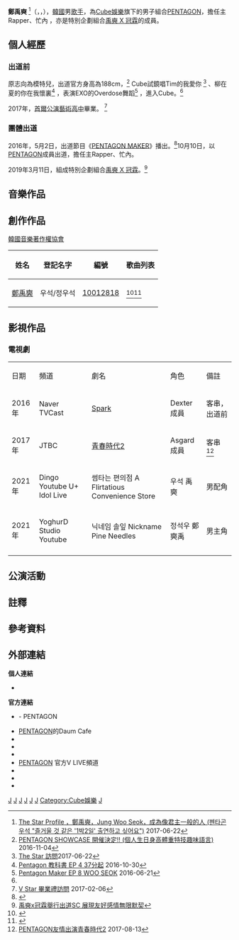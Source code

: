 {{藝人
| 姓名 = 禹奭
| 類型 = 男歌手
| 本名 = 鄭禹奭
| 外文名 = 정우석
| 暱稱 = PEN最寶
| 圖片 = 190311 펜타곤 우석.jpg
| 國籍 = {{KOR}}
| 出生日期 = {{birth_date and age|1998|1|31}}
| 出生地點 = {{KOR}}[[光州廣域市|光州廣域市]]
| 羅馬拼音 = Jung Woo Seok
| 職業 = [[歌手|歌手]]、[[作曲家|作曲家]]
| 語言 = [[韓語|韓語]]、[[英語|英語]]、[[日語|日語]]
| 母校 = {{link-ko|陽地初等學校|양지초등학교_(광주)}}<br>{{link-ko|芝山中學校|지산중학교_(광주)}}<br>[[首爾公演藝術高中|首爾公演藝術高中]]（畢業）
| 出道地點 = {{KOR}}[[首爾特別市|首爾特別市]]
| 出道日期 = 2016年10月10日
| 出道作 = 《GORILLA》
| 活躍年代 = 2016年至今
| 經紀公司 = [[Cube娛樂|Cube娛樂]]
| 相關團體 = [[Pentagon_(男子組合)|PENTAGON]]<br>[[禹奭_X_冠霖|禹奭 X 冠霖]]
}}
{{Korean
| title = Wooseok
| hangul = 우석
| hanja = 禹奭
| rr = Useok
| mr = Usŏk
| hangulborn = 정우석
| hanjaborn = 鄭禹奭
| rrborn = Jeong Useok
| mrborn = Chŏng Usŏk
}}

'''鄭禹奭''' <ref>[http://the-star.co.kr/m/view.html?catid=25&contid=2017061302734 The Star Profile ，鄭禹奭，Jung Woo Seok，成為像君主一般的人 (펜타곤 우석 "즐거울 것 같은 '1박2일' 출연하고 싶어요")] 2017-06-22</ref>（{{lang-ko|'''정우석'''}}，{{lang-en|'''Jung Woo Seok'''}}，{{bd|1998年|1月31日|catIdx=J}}），[[韓國|韓國]]男[[歌手|歌手]]，為[[Cube娛樂|Cube娛樂]]旗下的男子組合[[Pentagon_(男子組合)|PENTAGON]]，擔任主Rapper、忙內{{noteTag|name=jinhowooseok| The Star 訪問，2017-06-22，珍虎 & 禹奭：「Pentagon的大哥、主唱、珍虎」「Pentagon的忙內、領Rapper、禹奭」<ref>{{youtube|3vvPj__JCdw|The Star 珍虎 禹奭 訪問|m=0|s=19}}2017-06-22</ref>}}{{notetag|name=wooseokmainrapper1|Topstarnews新聞，2019-10-29，「禹奭是Pentagon團內的主Rapper。펜타곤의 메인 래퍼 우석은.」<ref>[http://www.topstarnews.net/news/articleView.html?idxno=687737 펜타곤 우석, 아들 있는 유부남으로 오해받은 사연은?…폰케이스 사진 속 인물 때문 - 이창규 기자 - 톱스타뉴스] 2019-10-29</ref>}}{{notetag|name=wooseokmainrapper2|E-graphy新聞，2020-03-19，「Pentagon的主Rapper，禹奭。펜타곤의 메인 래퍼 우석은.」<ref>[https://www.e-graphy.co.kr/news/articleView.html?idxno=5403 벚꽃 염색으로 화사하게! 펜타곤 우석, 동키즈 문익, 다크비 GK] 2020-03-19</ref>}}{{noteTag|name=wooseokmainrapper3| ARA-TV標題，2020-04-08，「主Rapper，禹奭」<ref>[https://www.youtube.com/watch?v=lgBgHC1F-90 ARANoRaeBang 메인래퍼 우석 이가 부르는 그대내품에 아라노래방]2020-04-08</ref>}}{{notetag|name=melonwooseok|Melon禹奭個人介紹，2020-04-08，「禹奭是Pentagon的主Rapper。우석 는 펜타곤의 메인 래퍼이다.」<ref>[https://www.melon.com/artist/detail.htm?artistId=991774 禹奭 Melon個人介紹] 2020-04-08</ref>}}{{noteTag|name=rtkposition}}{{noteTag|name=rtkrap}}   
，亦是特別企劃組合[[禹奭_X_冠霖|禹奭 X 冠霖]]的成員。

== 個人經歷 ==
===出道前===
原志向為模特兒，出道官方身高為188cm，<ref name="info">[http://kanpen.asia/archives/16612 PENTAGON SHOWCASE 開催決定!! (個人生日身高體重特技趣味語言)] {{Wayback|url=http://kanpen.asia/archives/16612 |date=20170810132639 }} 2016-11-04</ref>
Cube試鏡唱Tim的我愛你
<ref name="auto1">[https://www.youtube.com/watch?v=3vvPj__JCdw&feature=youtu.be&t=4m35s The Star 訪問]2017-06-22</ref> 、柳在夏的你在我懷裏<ref name="joincube1">[http://www.vlive.tv/video/16069?channelCode=F2C18D Pentagon 教科書 EP 4 37分起] {{Wayback|url=http://www.vlive.tv/video/16069?channelCode=F2C18D |date=20180626111419 }} 2016-10-30</ref> ，表演EXO的Overdose舞蹈<ref>[https://www.youtube.com/watch?v=rLP4fTLBivM&feature=youtu.be&t=4m25s Pentagon Maker EP 8 WOO SEOK] {{Wayback|url=https://www.youtube.com/watch?v=rLP4fTLBivM&feature=youtu.be&t=4m25s |date=20170413070711 }} 2016-06-21</ref>
，進入Cube。<ref name="auto1"/> 

2017年，[[首尔公演艺术高中|首爾公演藝術高中]]畢業。
<ref>[https://www.youtube.com/watch?v=wZXed2M22qo V Star 畢業禮訪問] {{Wayback|url=https://www.youtube.com/watch?v=wZXed2M22qo |date=20170214082037 }} 2017-02-06</ref>

===團體出道===
2016年，5月2日，出道節目《[[PENTAGON_MAKER|PENTAGON MAKER]]》播出。<ref>{{cite web |url=http://kpopn.niusnews.com/=K3t0uij2 |title=PENTAGON 出道實境節目5/2播出 |publisher=kpopn |date=2016-04-27 |author=Sylvia |language=zh |access-date=2018-06-26 |archive-url=https://web.archive.org/web/20170802175028/http://kpopn.niusnews.com/=K3t0uij2 |archive-date=2017-08-02 |dead-url=yes }}</ref>10月10日，以[[Pentagon_(男子組合)|PENTAGON]]成員出道，擔任主Rapper、忙內。{{notetag|name=allposition|ETNews 新聞，2017-01-04，2017年期待的Idol Star：「Hui、隊長、主唱」「珍虎、主唱」「E'Dawn、主Rapper、主領舞」「洪碩、Yeo One、領唱」「信源、副唱、副Rapper」「閆桉、副唱」「Yuto、副Rapper、領舞」「Kino、副唱、副Rapper、主領舞」「禹奭、領Rapper」<ref>[http://www.etnews.com/20170104000258 2017年期待的Idol Star新聞] {{Wayback|url=http://www.etnews.com/20170104000258 |date=20180705092334 }} 2017-01-04</ref>}}{{notetag|name=asgard|10Asia 新聞，2017-09-18，青年時代2 Asgard是真正的偶像？PENTAGON個人資料：「Hui、Pentagon的隊長」「珍虎、Pentagon的主唱」「洪碩、Pentagon的領唱」「信源、Pentagon的副唱、門面」「Yeo One、Pentagon的領唱」「Kino、Pentagon的副唱」「禹奭、Pentagon的領Rapper」<ref>[http://entertain.naver.com/read?oid=312&aid=0000280284 青年時代2 Asgard是真正的偶像？ PENTAGON 個人資料] {{Wayback|url=http://entertain.naver.com/read?oid=312&aid=0000280284 |date=20180619214116 }} 2017-09-18</ref>}}{{notetag|name=rtkposition|Mnet Road To Kingdom，Pentagon 個人介紹，2020-04-24，「珍虎、主唱」「Hui、隊長、主唱、領舞」「洪碩、領唱」「信源、副唱」「Yeo One、領唱」「Yuto、領Rapper、領舞」「Kino、副唱、主領舞」「禹奭、主Rapper」<ref>[https://www.youtube.com/watch?v=hndG97cdnvY 한 눈에 보는 프로필 펜타곤(PENTAGON)] {{Wayback|url=https://www.youtube.com/watch?v=hndG97cdnvY |date=20200501133152 }} 2020-04-24</ref>}}{{notetag|name=rtkrap|Mnet Road To Kingdom，Pentagon Rap介紹，2020-04-28，「禹奭、主Rapper」「Yuto、Rapper」<ref>[https://www.youtube.com/watch?v=M1T2mdXo90c 한 눈에 보는 포지션 랩(RAP) 편] 2020-04-28</ref>}}

2019年3月11日，組成特別企劃組合[[禹奭_X_冠霖|禹奭 X 冠霖]]。<ref>[https://news.sina.com.tw/article/20190311/30415678.html/ 禹奭x冠霖舉行出道SC 展現友好感情無限默契]{{Dead link|date=2019年11月 |bot=InternetArchiveBot |fix-attempted=yes }}</ref>

== 音樂作品 ==
{{For|團體作品|Pentagon音樂作品列表}}

== 創作作品==
[[韓國音樂著作權協會|韓國音樂著作權協會]] 
{| class="wikitable" style="text-align:left"
!姓名
!登記名字
!編號
!歌曲列表
|-
| [[鄭禹奭|鄭禹奭]]
|우석/정우석
|[https://www.komca.or.kr/srch2/srch_01_popup_mem_right.jsp?S_MB_CD=10012818 10012818]
|<ref>{{Cite web|url=https://www.komca.or.kr/srch2/srch_01_popup_mem_right.jsp?S_MB_CD=10012818|title=鄭禹奭於韓國音樂著作權協會之登記紀錄|language=ko}}</ref><ref>{{Cite web|url=https://www.melon.com/artist/song.htm?artistId=991774#params%5BlistType%5D=L&params%5BorderBy%5D=ISSUE_DATE&params%5BartistId%5D=991774&po=pageObj&startIndex=1|title=鄭禹奭於音源網站之登記著作列表|language=ko}}</ref>
|}

{{For|團體作品|Pentagon創作歌曲列表}}

== 影視作品 ==
{{For|團體作品|Pentagon影視作品列表}}

=== 電視劇 ===
{| class="wikitable" style="background-color:#f9f9f9"
|-style="background:#041e42; color:white; font-weight:bold; text-align:left;"
|日期
|頻道
|劇名
|角色
|備註
|-
|  2016年 
| Naver TVCast
|  [[Spark_(電視劇)|Spark]] 
| Dexter 成員 
| 客串，出道前
|-
|2017年 
| JTBC
| [[青春時代2|青春時代2]] 
| Asgard 成員  
| 客串<ref>[http://entertain.naver.com/read?oid=076&aid=0003136421 PENTAGON友情出演青春時代2] {{Wayback|url=http://entertain.naver.com/read?oid=076&aid=0003136421 |date=20170814103725 }} 2017-08-13</ref>
|-
|2021年 
| Dingo Youtube U+ Idol Live
|썸타는 편의점 A Flirtatious Convenience Store
| 우석 禹奭
|男配角
|-
|2021年 
| YoghurD Studio Youtube
| 닉네임 솔잎 Nickname Pine Needles
| 정석우 鄭奭禹
| 男主角 
|-
|}

== 公演活動 ==
{{For|團體公演|Pentagon演唱會列表}}

== 註釋==
{{ReflistH|2}}
{{NoteFoot}}
{{ReflistF}}

== 參考資料 ==
{{reflist|3}}

== 外部連結 ==
{{Commons category}}
'''個人連結'''
*{{instagram|koesoowgnuj|WooSeok}}{{ko}}
'''官方連結'''
* {{official|http://www.cubeent.co.kr/pentagon|CUBE娛樂}} - PENTAGON
* [https://web.archive.org/web/20180604024436/http://cafe.daum.net/cube-pentagon PENTAGON]的Daum Cafe{{ko}}
* {{twitter|CUBE_PTG|PENTAGON}}{{ko}}
* {{instagram|CUBE_PTG|PENTAGON}}{{ko}}
* {{facebook|pentagon.unitedcube|PENTAGON}}{{ko}}
* [http://channels.vlive.tv/F2C18D/video PENTAGON] {{Wayback|url=http://channels.vlive.tv/F2C18D/video |date=20190612033438 }}官方V LIVE頻道
* {{youtube|channel=UCw4NcAAtRsjL-cGlBrUnMTQ|PENTAGON}}{{en}}
* {{twitter|cube_ptg_staff|PENTAGON Staff}}{{ko}}
* {{weibo|cubeptg|PENTAGON}}

{{PENTAGON}}
{{Cube Entertainment}}

[[Category:1998年出生|J]]
[[Category:韓國男歌手|J]]
[[Category:韓國流行音樂歌手|J]]
[[Category:韓國創作歌手|J]]
[[Category:韓國作曲家|J]]
[[Category:韓國音樂製作人|J]]
[[Category:Cube娛樂|Category:Cube娛樂]]
[[Category:PENTAGON|J]]